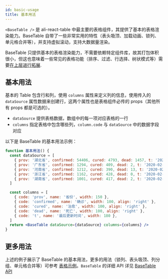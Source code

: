 ```yaml
---
id: basic-usage
title: 基本用法
---
```


`<BaseTable />` 是 ali-react-table 中最主要的表格组件，其提供了基本的表格渲染能力。BaseTable 自带了一些非常实用的特性（表头吸顶、加载动画、锁列、单元格合并等），并支持虚拟滚动，支持大数据量渲染。

BaseTable 只提供基本的表格渲染能力，不需要依赖特定组件库，故其打包体积很小，但这也意味着一些常见的表格功能（排序、过滤、行选择、树状模式等）需要[在上层进行拓展](../pipeline).

## 基本用法

基本的 Table 包含行和列，使用 `columns` 属性来定义列的信息，使用传入的 `dataSource` 属性数据来创建行，这两个属性也是表格组件必传的 props（其他所有 props 都是可选的）。

- `dataSource` 提供表格数据，数组中的每一项对应表格的一行
- `columns` 指定表格中包含哪些列，`column.code` 与 `dataSource` 中的数据字段对应

以下是 BaseTable 的基本用法示例：

```jsx live open
function 基本用法() {
  const dataSource = [
    { prov: '湖北省', confirmed: 54406, cured: 4793, dead: 1457, t: '2020-02-15 19:52:02' },
    { prov: '广东省', confirmed: 1294, cured: 409, dead: 2, t: '2020-02-15 19:52:02' },
    { prov: '河南省', confirmed: 1212, cured: 390, dead: 13, t: '2020-02-15 19:52:02' },
    { prov: '浙江省', confirmed: 1162, cured: 428, dead: 0, t: '2020-02-15 19:52:02' },
    { prov: '湖南省', confirmed: 1001, cured: 417, dead: 2, t: '2020-02-15 19:52:02' },
  ]

  const columns = [
    { code: 'prov', name: '省份', width: 150 },
    { code: 'confirmed', name: '确诊', width: 100, align: 'right' },
    { code: 'cured', name: '治愈', width: 100, align: 'right' },
    { code: 'dead', name: '死亡', width: 100, align: 'right' },
    { code: 't', name: '最后更新时间', width: 180 },
  ]
  return <BaseTable dataSource={dataSource} columns={columns} />
}
```

## 更多用法

上述的例子展示了 BaseTable 的基本用法，更多的用法（锁列、表头吸顶、列分组、单元格合并等）可参考 [表格示例](examples)。`BaseTable` 的详细 API 详见 [BaseTable API](api)
